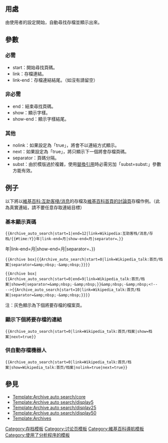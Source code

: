 <includeonly>{{esoteric}}</includeonly><noinclude>{{template doc page viewed directly}}</noinclude>

==用處==
由使用者的設定開始，自動尋找存檔並顯示出來。

==參數==
===必需===
*start：開始尋找頁碼。
*link：存檔連結。
*link-end：存檔連結結尾。（如沒有請留空）

===非必需===
*end：結束尋找頁碼。
*show：顯示字樣。
*show-end：顯示字樣結尾。

===其他===
*nolink：如果設定為「true」，將會不以連結方式顯示。
*next：如果設定為「true」，將只顯示下一個將會存檔頁碼。
*separator：頁碼分隔。
*subst：由於模版過於複雜，使用[[Help:替換引用|替換引用]]時必需另加「subst=subst:」參數方能有效。

==例子==
以下將以[[Wikipedia:%E4%BA%92%E5%8A%A9%E5%AE%A2%E6%A0%88/%E6%B6%88%E6%81%AF|維基百科:互助客棧/消息]]的存檔及[[Wikipedia_talk:%E9%A6%96%E9%A1%B5|維基百科首頁的討論頁]]存檔作例。（此為真實連結，請不要任意存取連結目標）
===基本顯示頁碼===
<pre>{{Archive_auto_search|start=1|end=12|link=Wikipedia:互助客栈/消息/存档/{{#time:Y}}年|link-end=月|show-end=月|separator=、}}</pre>
{{Archive_auto_search|start=1|end=12|link=Wikipedia:互助客栈/消息/存档/{{#time:Y}}年|link-end=月|show-end=月|separator=、}}
<pre>{{Archive box|{{Archive_auto_search|start=0|link=Wikipedia_talk:首页/档案|separator=&amp;nbsp;·&amp;nbsp;}}}}</pre>
{{Archive box|{{Archive_auto_search|start=0|link=Wikipedia_talk:首页/档案|separator=&nbsp;·&nbsp;}}}}
{{clear}}
<pre>{{Archive box|
{{Archive_auto_search|start=0|end=9|link=Wikipedia_talk:首页/档案|show=0|separator=&amp;nbsp;·&amp;nbsp;}}&amp;nbsp;·&amp;nbsp;<!--
-->{{Archive_auto_search|start=10|link=Wikipedia_talk:首页/档案|separator=&amp;nbsp;·&amp;nbsp;}}}}</pre>
{{Archive box|
{{Archive_auto_search|start=0|end=9|link=Wikipedia_talk:首页/档案|show=0|separator=&nbsp;·&nbsp;}}&nbsp;·&nbsp;<!--
-->{{Archive_auto_search|start=10|link=Wikipedia_talk:首页/档案|separator=&nbsp;·&nbsp;}}}}
{{clear}}
注：灰色顯示為下個將要存檔的檔案頁。

===顯示下個將要存檔的連結===
<pre>{{Archive_auto_search|start=0|link=Wikipedia_talk:首页/档案|show=档案|next=true}}</pre>
{{Archive_auto_search|start=0|link=Wikipedia_talk:首页/档案|show=档案|next=true}}

===供自動存檔機器人===
<pre>{{Archive_auto_search|start=0|link=Wikipedia_talk:首页/档案|show=Wikipedia_talk:首页/档案|nolink=true|next=true}}</pre>
{{Archive_auto_search|start=0|link=Wikipedia_talk:首页/档案|show=Wikipedia_talk:首页/档案|nolink=true|next=true}}

==參見==
*[[Template:Archive auto search/core]]
*[[Template:Archive auto search/display5]]
*[[Template:Archive auto search/display25]]
*[[Template:Archive auto search/display50]]
*[[Template:Archives]]
{{存檔模板}}
<includeonly>
<!-- 本行下加入模板的分類 -->
[[Category:存档模板]]
[[Category:讨论页模板]]
[[Category:維基百科導航模板]]
[[Category:使用了分析程序的模板]]
</includeonly>